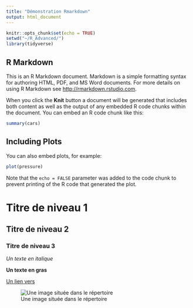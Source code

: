 ```yaml
---
title: "Démonstration Rmarkdown"
output: html_document
---
```


```r
knitr::opts_chunk$set(echo = TRUE)
setwd("~/R_Advanced/")
library(tidyverse)
```

## R Markdown

This is an R Markdown document. Markdown is a simple formatting syntax for authoring HTML, PDF, and MS Word documents. For more details on using R Markdown see <http://rmarkdown.rstudio.com>.

When you click the **Knit** button a document will be generated that includes both content as well as the output of any embedded R code chunks within the document. You can embed an R code chunk like this:

```r
summary(cars)
```

## Including Plots

You can also embed plots, for example:

```r
plot(pressure)
```

Note that the `echo = FALSE` parameter was added to the code chunk to prevent printing of the R code that generated the plot.


# Titre de niveau 1
## Titre de niveau 2
### Titre de niveau 3


_Un texte en italique_


__Un texte en gras__


[Un lien vers](https://rmarkdown.rstudio.com/)



![Une image située dans le répertoire](data/renault_5.jpg)





